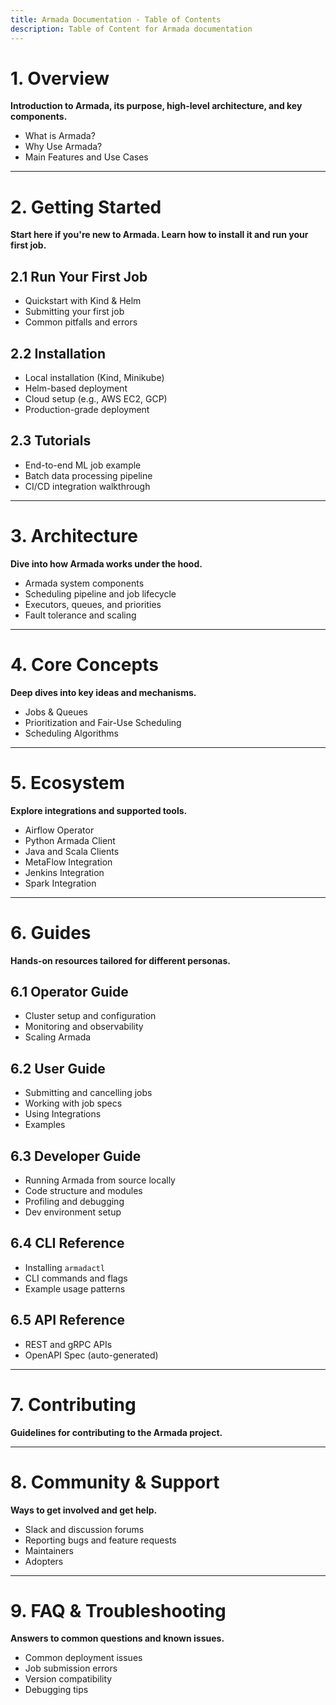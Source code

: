 ```yaml
---
title: Armada Documentation - Table of Contents
description: Table of Content for Armada documentation
---
```


# 1. Overview

**Introduction to Armada, its purpose, high-level architecture, and key components.**

- What is Armada?
- Why Use Armada?
- Main Features and Use Cases

---

# 2. Getting Started

**Start here if you're new to Armada. Learn how to install it and run your first job.**

## 2.1 Run Your First Job

- Quickstart with Kind & Helm
- Submitting your first job
- Common pitfalls and errors

## 2.2 Installation

- Local installation (Kind, Minikube)
- Helm-based deployment
- Cloud setup (e.g., AWS EC2, GCP)
- Production-grade deployment

## 2.3 Tutorials

- End-to-end ML job example
- Batch data processing pipeline
- CI/CD integration walkthrough

---

# 3. Architecture

**Dive into how Armada works under the hood.**

- Armada system components
- Scheduling pipeline and job lifecycle
- Executors, queues, and priorities
- Fault tolerance and scaling

---

# 4. Core Concepts

**Deep dives into key ideas and mechanisms.**

- Jobs & Queues
- Prioritization and Fair-Use Scheduling
- Scheduling Algorithms

---

# 5. Ecosystem

**Explore integrations and supported tools.**

- Airflow Operator
- Python Armada Client
- Java and Scala Clients
- MetaFlow Integration
- Jenkins Integration
- Spark Integration

---

# 6. Guides

**Hands-on resources tailored for different personas.**

## 6.1 Operator Guide

- Cluster setup and configuration
- Monitoring and observability
- Scaling Armada

## 6.2 User Guide

- Submitting and cancelling jobs
- Working with job specs
- Using Integrations
- Examples

## 6.3 Developer Guide

- Running Armada from source locally
- Code structure and modules
- Profiling and debugging
- Dev environment setup

## 6.4 CLI Reference

- Installing `armadactl`
- CLI commands and flags
- Example usage patterns

## 6.5 API Reference

- REST and gRPC APIs
- OpenAPI Spec (auto-generated)

---

# 7. Contributing

**Guidelines for contributing to the Armada project.**

---

# 8. Community & Support

**Ways to get involved and get help.**

- Slack and discussion forums
- Reporting bugs and feature requests
- Maintainers
- Adopters

---

# 9. FAQ & Troubleshooting

**Answers to common questions and known issues.**

- Common deployment issues
- Job submission errors
- Version compatibility
- Debugging tips
